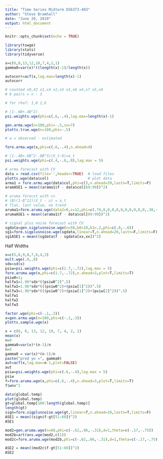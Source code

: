 ```yaml
---
title: "Time Series Midterm DS6373-403"
author: "Steve Bramhall"
date: "June 29, 2019"
output: html_document
---
```


```r
knitr::opts_chunk$set(echo = TRUE)

library(tswge)
library(stats)
library(tidyverse)
```

```r
x=c(6,8,13,12,10,7,4,2,1)
gamma0=var(x)*((length(x)-1)/length(x))
```

```r
autocorr=acf(x,lag.max=length(x)-1)
autocorr
```

```r
# counted x0,X3 x1,x4 x2,x5 x3,x6 x4,x7 x5,x8 
# 6 pairs = n - 3
```

```r
# for rho7: 1,8 2,6 
```

```r
# (1-.6B+.4B^2)
psi.weights.wge(phi=c(.6,-.4),lag.max=length(x)-1)

gen.arma.wge(n=100,phi=-.5,sn=7)
plotts.true.wge(n=100,phi=-.5)
```

```r
# a = observed - estimated
```

```r
fore.arma.wge(x,phi=c(.6,-.4),n.ahead=4)
```


```r

# (1-.4B+.6B^2-.8B^3)(X_t-9)=a_t
psi.weights.wge(phi=c(.4,-.6,.8),lag.max = 5)

# arma forecast with CV
data = read.csv(file='',header=TRUE)  # load files
plotts.wge(data$col)                  # plot data
arma1 = fore.armu.wge(data$col,phi=c(),n.ahead=39,lastn=T,limits=F)
aramASE1 = mean((arama1$f - data$col[69:99])^2)

# aruma forecst with cv
# (B)(1-B^12)(X_t - u) = a_t
# flat, last value, no trend
aruma1=fore.aruma.wge(data2=0,s=12,phi=c(.74,0,0,0,0,0,0,0,0,0,0,.38,-.2812),n.ahead=36,lastn=T,limits=F)
arumaASE1 = mean((arama1$f - data$col[69:99])^2)

# signal plus noise forecast with CV
sgdata=gen.sigplusnoise.wge(n=50,b0=10,b1=.2,phi=c(.8,-.6))
sg1=fore.sigplusnoise.wge(sgdata,linear=T,n.ahead=20,lastn=F,limits=F)
sg1ASE1 = mean((sgdata$f - sgdata[xx,xx])^2)


```


Half Widths
```r
x=c(5,8,9,8,7,6,4,3)
mult.wge(.9,.8)
sdx=sd(x)
psiw=psi.weights.wge(phi=c(1.7,-.72),lag.max = 5)
fore.aruma.wge(x,phi=c(1.7,-.72),n.ahead=3,plot=T,limits=T)
psiw0=1;
halfw1=1.96*sdx*((psiw0^2)^.5)
halfw2=1.96*sdx*(((psiw0^2)+(psiw[1]^2))^.5)
halfw3=1.96*sdx*(((psiw0^2)+(psiw[1]^2)+(psiw[2]^2))^.5)
halfw1
halfw2
halfw3
```

```r
factor.wge(phi=c(-.1,.3))
x=gen.arma.wge(n=100,phi=c(-.1,.3))
plotts.sample.wge(x)
```

```r
x = c(6, 8, 13, 12, 10, 7, 4, 2, 1)
mean(x)
n=9
gamma0=var(x)*(n-1)/n 
n=5
gamma0 = var(x)*(n-1)/n
paste("pred yo =", gamma0)
aut=acf(x,lag.max=n-1,plot=FALSE)
aut
psiw=psi.weights.wge(phi=c(.6,-.4),lag.max = 5)
psiw
f=fore.aruma.wge(x,phi=c(.6,-.4),n.ahead=3,plot=T,limits=T)
f$wnv^2
```

```r
data(global.temp)
plot(global.temp)
gt=global.temp[100:length(global.temp)]
length(gt)
sign=fore.sigplusnoise.wge(gt,linear=T,n.ahead=10,lastn=T,limits=F)
ASE1 = mean((sign$f-gt[51:60])^2)
ASE1

mod2=gen.aruma.wge(n=60,phi=c(-.62,.06,-.31),d=1,theta=c(-.17,-.75))
mod2b=artrans.wge(mod2,c(1))
mod2c=fore.aruma.wge(mod2b,phi=c(-.62,.06,-.31),d=1,theta=c(-.17,-.75),n.ahead=20,limits=T)

ASE2 = mean((mod2c$f-gt[51:60])^2)
ASE2

```

